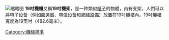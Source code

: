 {{Expand language|1=en|time=2021-03-05T10:17:06+00:00}}
[[File:Chassis-Plans-Rack.jpg|缩略图]]
'''19吋機櫃'''又稱'''19吋機架'''，是一种類似[[櫃子|櫃子]]的物體，內有支架，人們可以將电子设备（例如[[服务器|服务器]]、[[电信|电信]]设备和[[網絡設備|網絡設備]]）放置在19吋機櫃內。19吋機櫃寬度為19英吋（482.6毫米）。
{{IEC标准列表}}
[[Category:機械標準|Category:機械標準]]